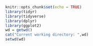 ```r
knitr::opts_chunk$set(echo = TRUE)
library(tidyr)
library(tidyverse)
library(dplyr)
library(ggplot2)
wd = getwd()
cat("Current working directory: ",wd)
setwd(wd)
```